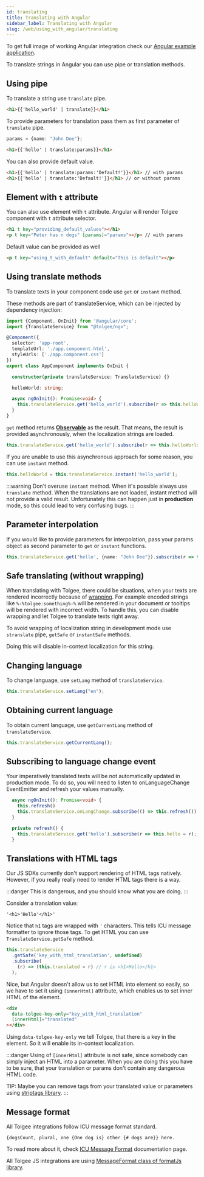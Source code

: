 ```yaml
---
id: translating
title: Translating with Angular
sidebar_label: Translating with Angular
slug: /web/using_with_angular/translating
---
```


To get full image of working Angular integration check our [Angular example application](https://github.com/tolgee/ngx-example).

To translate strings in Angular you can use pipe or translation methods.

## Using pipe
To translate a string use `translate` pipe.

```html
<h1>{{'hello_world' | translate}}</h1>
```

To provide parameters for translation pass them as first parameter of `translate` pipe.

```typescript
params = {name: "John Doe"};
```

```html
<h1>{{'hello' | translate:params}}</h1>
```

You can also provide default value.
```html
<h1>{{'hello' | translate:params:'Default!'}}</h1> // with params
<h1>{{'hello' | translate:'Default!'}}</h1> // or without params
```

## Element with `t` attribute
You can also use element with `t` attribute. Angular will render Tolgee component with `t` attribute selector.
```html
<h1 t key="providing_default_values"></h1>
<p t key="Peter has n dogs" [params]="params"></p> // with params
```

Default value can be provided as well
```html
<p t key="using_t_with_default" default="This is default"></p>
```

## Using translate methods
To translate texts in your component code use `get` or `instant` method.

These methods are part of translateService, which can be injected by dependency injection:

```typescript
import {Component, OnInit} from '@angular/core';
import {TranslateService} from "@tolgee/ngx";

@Component({
  selector: 'app-root',
  templateUrl: './app.component.html',
  styleUrls: ['./app.component.css']
})
export class AppComponent implements OnInit {

  constructor(private translateService: TranslateService) {}

  helloWorld: string;

  async ngOnInit(): Promise<void> {
    this.translateService.get('hello_world').subscribe(r => this.helloWorld = r);
  }
}
```

`get` method returns [**Observable**](https://rxjs-dev.firebaseapp.com/guide/observable) as the result. That means, the
result is provided asynchronously, when the localization strings are loaded.


```typescript
this.translateService.get('hello_world').subscribe(r => this.helloWorld = r);
```

If you are unable to use this asynchronous approach for some reason, you can use `instant` method.

```typescript
this.helloWorld = this.translateService.instant('hello_world');
```

:::warning
Don't overuse `instant` method. When it's possible always use `translate` method. When the translations are not loaded,
instant method will not provide a valid result. Unfortunately this can happen just in **production** mode, so this
could lead to very confusing bugs.
:::

## Parameter interpolation

If you would like to provide parameters for interpolation, pass your params object as second parameter
to `get` or `instant` functions.

```typescript
this.translateService.get('hello', {name: "John Doe"}).subscribe(r => this.hello = r);
```

## Safe translating (without wrapping)
When translating with Tolgee, there could be situations, when your texts are rendered incorrectly because of
[wrapping](http://localhost:3000/docs/understanding_tolgee#key-and-parameters-wrapping).
For example encoded strings like `%-%tolgee:something%-%` will be rendered in your document or tooltips will be rendered
with incorrect width. To handle this, you can disable wrapping and let Tolgee to translate texts right away.

To avoid wrapping of localization string in development mode use `stranslate` pipe, `getSafe` or `instantSafe` methods.

Doing this will disable in-context localization for this string.

## Changing language

To change language, use `setLang` method of `translateService`.

```typescript
this.translateService.setLang("en");
```

## Obtaining current language
To obtain current language, use `getCurrentLang` method of `translateService`.

```typescript
this.translateService.getCurrentLang();
```

## Subscribing to language change event
Your imperatively translated texts will be not automatically updated in production mode. To do so, you will need to
listen to onLanguageChange EventEmitter and refresh your values manually.

```typescript
  async ngOnInit(): Promise<void> {
    this.refresh()
    this.translateService.onLangChange.subscribe(() => this.refresh());
  }

  private refresh() {
    this.translateService.get('hello').subscribe(r => this.hello = r);
  }
```


## Translations with HTML tags

Our JS SDKs currently don't support rendering of HTML tags natively. However, if you really really need to render HTML tags there is a way.

:::danger
This is dangerous, and you should know what you are doing.
:::

Consider a translation value:
```
'<h1>'Hello'</h1>'
```

Notice that `h1` tags are wrapped with `'` characters. This tells ICU message formatter to ignore those tags.
To get HTML you can use `TranslateService.getSafe` method.

```ts
this.translateService
  .getSafe('key_with_html_translation', undefined)
  .subscribe(
    (r) => (this.translated = r) // r is <h1>Hello</h1>
  );
```

Nice, but Angular doesn't allow us to set HTML into element so easily, so we have to set it using `[innerHtml]` attribute,
which enables us to set inner HTML of the element.
```html
<div
  data-tolgee-key-only="key_with_html_translation"
  [innerHtml]="translated"
></div>
```

Using `data-tolgee-key-only` we tell Tolgee, that there is a key in the element. So it will enable its in-context localization.

:::danger
Using of `[innerHtml]` attribute is not safe, since somebody can simply inject an HTML into a parameter. When you are
doing this you have to be sure, that your translation or params don't contain any dangerous HTML code.

TIP: Maybe you can remove tags from your translated value or parameters using [striptags library](https://www.npmjs.com/package/striptags).
:::

## Message format
All Tolgee integrations follow ICU message format standard.

```{dogsCount, plural, one {One dog is} other {# dogs are}} here.```

To read more about it, check
[ICU Message Format](/docs/icu_message_format) documentation page.

All Tolgee JS integrations are using [MessageFormat class of formatJs library](https://formatjs.io/docs/intl-messageformat/).
